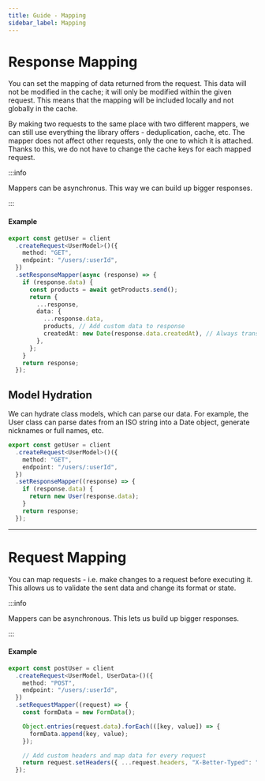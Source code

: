 ```yaml
---
title: Guide - Mapping
sidebar_label: Mapping
---
```


# Response Mapping

You can set the mapping of data returned from the request. This data will not be modified in the cache; it will only be modified within the given request.
This means that the mapping will be included locally and not globally in the cache.

By making two requests to the same place with two different mappers, we can still use everything the library offers - deduplication, cache, etc.
The mapper does not affect other requests, only the one to which it is attached.
Thanks to this, we do not have to change the cache keys for each mapped request.

:::info

Mappers can be asynchronus. This way we can build up bigger responses.

:::

#### Example

```ts
export const getUser = client
  .createRequest<UserModel>()({
    method: "GET",
    endpoint: "/users/:userId",
  })
  .setResponseMapper(async (response) => {
    if (response.data) {
      const products = await getProducts.send();
      return {
        ...response,
        data: {
          ...response.data,
          products, // Add custom data to response
          createdAt: new Date(response.data.createdAt), // Always transforms ISO string to Date!
        },
      };
    }
    return response;
  });
```

## Model Hydration

We can hydrate class models, which can parse our data.
For example, the User class can parse dates from an ISO string into a Date object, generate nicknames or full names, etc.

```ts
export const getUser = client
  .createRequest<UserModel>()({
    method: "GET",
    endpoint: "/users/:userId",
  })
  .setResponseMapper((response) => {
    if (response.data) {
      return new User(response.data);
    }
    return response;
  });
```

---

# Request Mapping

You can map requests - i.e. make changes to a request before executing it. This allows us to validate the sent data and change its format or state.

:::info

Mappers can be asynchronous. This lets us build up bigger responses.

:::

#### Example

```ts
export const postUser = client
  .createRequest<UserModel, UserData>()({
    method: "POST",
    endpoint: "/users/:userId",
  })
  .setRequestMapper((request) => {
    const formData = new FormData();

    Object.entries(request.data).forEach(([key, value]) => {
      formData.append(key, value);
    });

    // Add custom headers and map data for every request
    return request.setHeaders({ ...request.headers, "X-Better-Typed": "My custom header" }).setData(formData);
  });
```
